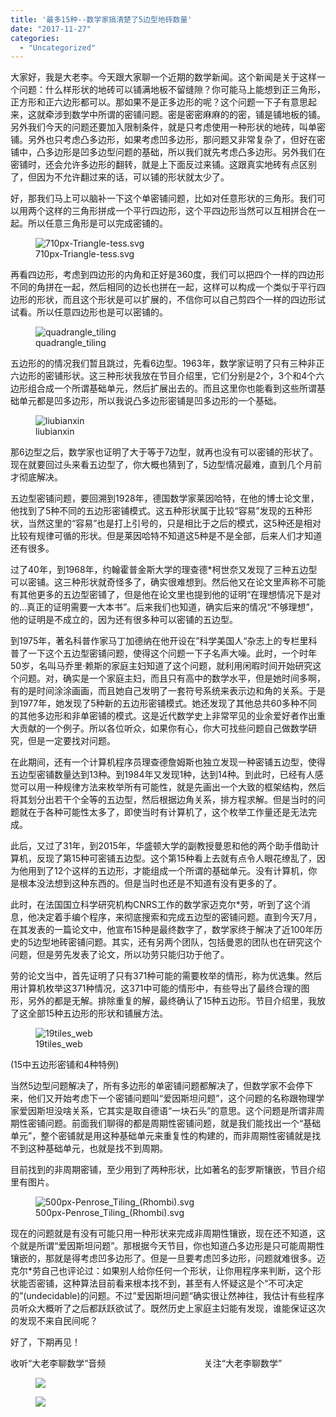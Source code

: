 ```yaml
---
title: '最多15种--数学家搞清楚了5边型地砖数量'
date: "2017-11-27"
categories:
  - "Uncategorized"
---
```


大家好，我是大老李。今天跟大家聊一个近期的数学新闻。这个新闻是关于这样一个问题：什么样形状的地砖可以铺满地板不留缝隙？你可能马上能想到正三角形，正方形和正六边形都可以。那如果不是正多边形的呢？这个问题一下子有意思起来，这就牵涉到数学中所谓的密铺问题。密是密密麻麻的的密，铺是铺地板的铺。另外我们今天的问题还要加入限制条件，就是只考虑使用一种形状的地砖，叫单密铺。另外也只考虑凸多边形，如果考虑凹多边形，那问题又非常复杂了，但好在密铺中，凸多边形是凹多边型问题的基础，所以我们就先考虑凸多边形。另外我们在密铺时，还会允许多边形的翻转，就是上下面反过来铺。这跟真实地砖有点区别了，但因为不允许翻过来的话，可以铺的形状就太少了。

好，那我们马上可以脑补一下这个单密铺问题，比如对任意形状的三角形。我们可以用两个这样的三角形拼成一个平行四边形，这个平四边形当然可以互相拼合在一起。所以任意三角形是可以完成密铺的。

![710px-Triangle-tess.svg](https://dalaoliblog.wordpress.com/wp-content/uploads/2017/11/710px-triangle-tess-svg.png)

再看四边形，考虑到四边形的内角和正好是360度，我们可以把四个一样的四边形不同的角拼在一起，然后相同的边长也拼在一起，这样可以构成一个类似于平行四边形的形状，而且这个形状是可以扩展的，不信你可以自己剪四个一样的四边形试试看。所以任意四边形也是可以密铺的。

![quadrangle_tiling](https://dalaoliblog.wordpress.com/wp-content/uploads/2017/11/quadrangle_tiling.png)

五边形的的情况我们暂且跳过，先看6边型。1963年，数学家证明了只有三种非正六边形的密铺形状。这三种形状我放在节目介绍里，它们分别是2个，3个和4个六边形组合成一个所谓基础单元，然后扩展出去的。而且这里你也能看到这些所谓基础单元都是凹多边形，所以我说凸多边形密铺是凹多边形的一个基础。

![liubianxin](https://dalaoliblog.wordpress.com/wp-content/uploads/2017/11/liubianxin.jpg)

那6边型之后，数学家也证明了大于等于7边型，就再也没有可以密铺的形状了。现在就要回过头来看五边型了，你大概也猜到了，5边型情况最难，直到几个月前才彻底解决。

五边型密铺问题，要回溯到1928年，德国数学家莱因哈特，在他的博士论文里，他找到了5种不同的五边形密铺模式。这五种形状属于比较“容易”发现的五种形状，当然这里的“容易”也是打上引号的，只是相比于之后的模式，这5种还是相对比较有规律可循的形状。但是莱因哈特不知道这5种是不是全部，后来人们才知道还有很多。

过了40年，到1968年，约翰霍普金斯大学的理查德*柯世奈又发现了三种五边型可以密铺。这三种形状就奇怪多了，确实很难想到。然后他又在论文里声称不可能有其他更多的五边型密铺了，但是他在论文里也提到他的证明“在理想情况下是对的...真正的证明需要一大本书”。后来我们也知道，确实后来的情况“不够理想”，他的证明是不成立的，因为还有很多种可以密铺的五边型。

到1975年，著名科普作家马丁加德纳在他开设在”科学美国人“杂志上的专栏里科普了一下这个五边型密铺问题，使得这个问题一下子名声大噪。此时，一个时年50岁，名叫马乔里·赖斯的家庭主妇知道了这个问题，就利用闲暇时间开始研究这个问题。对，确实是一个家庭主妇，而且只有高中的数学水平，但是她时间多啊，有的是时间涂涂画画，而且她自己发明了一套符号系统来表示边和角的关系。于是到1977年，她发现了5种新的五边形密铺模式。她还发现了其他总共60多种不同的其他多边形和非单密铺的模式。这是近代数学史上非常罕见的业余爱好者作出重大贡献的一个例子。所以各位听众，如果你有心，你大可找些问题自己做数学研究，但是一定要找对问题。

在此期间，还有一个计算机程序员理查德詹姆斯也独立发现一种密铺五边型，使得五边型密铺数量达到13种。到1984年又发现1种，达到14种。到此时，已经有人感觉可以用一种规律方法来枚举所有可能性，就是先画出一个大致的框架结构，然后将其划分出若干个全等的五边型，然后根据边角关系，排方程求解。但是当时的问题就在于各种可能性太多了，即使当时有计算机了，这个枚举工作量还是无法完成。

此后，又过了31年，到2015年，华盛顿大学的副教授曼恩和他的两个助手借助计算机，反现了第15种可密铺五边型。这个第15种看上去就有点令人眼花缭乱了，因为他用到了12个这样的五边形，才能组成一个所谓的基础单元。没有计算机，你是根本没法想到这种东西的。但是当时也还是不知道有没有更多的了。

此时，在法国国立科学研究机构CNRS工作的数学家迈克尔*劳，听到了这个消息，他决定着手编个程序，来彻底搜索和完成五边型的密铺问题。直到今天7月，在其发表的一篇论文中，他宣布15种是最终数字了，数学家终于解决了近100年历史的5边型地砖密铺问题。其实，还有另两个团队，包括曼恩的团队也在研究这个问题，但是劳先发表了论文，所以功劳只能归功于他了。

劳的论文当中，首先证明了只有371种可能的需要枚举的情形，称为优选集。然后用计算机枚举这371种情况，这371中可能的情形中，有些导出了最终合理的图形，另外的都是无解。排除重复的解，最终确认了15种五边形。节目介绍里，我放了这全部15种五边形的形状和铺展方法。

![19tiles_web](https://dalaoliblog.wordpress.com/wp-content/uploads/2017/11/19tiles_web.jpg)

(15中五边形密铺和4种特例)

当然5边型问题解决了，所有多边形的单密铺问题都解决了，但数学家不会停下来，他们又开始考虑下一个密铺问题叫“爱因斯坦问题”，这个问题的名称跟物理学家爱因斯坦没啥关系，它其实是取自德语“一块石头”的意思。这个问题是所谓非周期性密铺问题。前面我们聊得的都是周期性密铺问题，就是我们能找出一个“基础单元”，整个密铺就是用这种基础单元来重复性的构建的，而非周期性密铺就是找不到这种基础单元，也就是找不到周期。

目前找到的非周期密铺，至少用到了两种形状，比如著名的彭罗斯镶嵌，节目介绍里有图片。

![500px-Penrose_Tiling_(Rhombi).svg](https://dalaoliblog.wordpress.com/wp-content/uploads/2017/11/500px-penrose_tiling_rhombi-svg.png)

现在的问题就是有没有可能只用一种形状来完成非周期性镶嵌，现在还不知道，这个就是所谓“爱因斯坦问题”。那根据今天节目，你也知道凸多边形是只可能周期性镶嵌的，那就是得考虑凹多边形了。但是一旦要考虑凹多边形，问题就难很多。迈克尔*劳自己也评论过：如果别人给你任何一个形状，让你用程序来判断，这个形状能否密铺，这种算法目前看来根本找不到，甚至有人怀疑这是个“不可决定的”(undecidable)的问题。不过”爱因斯坦问题“确实很让然神往，我估计有些程序员听众大概听了之后都跃跃欲试了。既然历史上家庭主妇能有发现，谁能保证这次的发现不来自民间呢？

好了，下期再见！

收听“大老李聊数学”音频                                        关注“大老李聊数学”

<div id="gallery-724-1" class="gallery galleryid-724 gallery-columns-2 gallery-size-thumbnail"><figure class="gallery-item">
<div class="gallery-icon landscape"><a class="no-underline" href="https://dalaoliblog.wordpress.com/2017/10/24/%e4%bd%a0%e8%bf%bd%e6%88%91%e8%b5%b6%e7%9a%84%e8%9c%97%e7%89%9b-%e6%9c%89%e5%85%b3%e5%af%b9%e6%95%b0%e8%9e%ba%e7%ba%bf/ximalaya/">![](https://dalaoliblog.wordpress.com/wp-content/uploads/2017/10/ximalaya.png?w=150&h=144)</a>
</figure><figure class="gallery-item">
<div class="gallery-icon landscape"><a class="no-underline" href="https://dalaoliblog.wordpress.com/about/qrcode_for_gh_130ed4d8263c_344/">![](https://dalaoliblog.wordpress.com/wp-content/uploads/2017/09/qrcode_for_gh_130ed4d8263c_344.jpg?w=150&h=150)</a>
</figure>